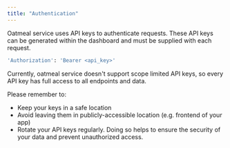 ```yaml
---
title: "Authentication"
---
```


Oatmeal service uses API keys to authenticate requests. These API keys can be generated within the dashboard and must be supplied with each request.

```bash
'Authorization': 'Bearer <api_key>'
```

Currently, oatmeal service doesn't support scope limited API keys, so every API key has full access to all endpoints and data.

Please remember to:

- Keep your keys in a safe location
- Avoid leaving them in publicly-accessible location (e.g. frontend of your app)
- Rotate your API keys regularly. Doing so helps to ensure the security of your data and prevent unauthorized access.
